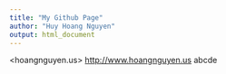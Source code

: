 ```yaml
---
title: "My Github Page"
author: "Huy Hoang Nguyen"
output: html_document
---
```

<hoangnguyen.us> <http://www.hoangnguyen.us>
abcde